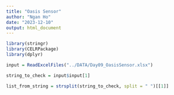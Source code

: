 ```yaml
---
title: "Oasis Sensor"
author: "Ngan Ho"
date: "2023-12-10"
output: html_document
---
```


```r
library(stringr)
library(CELRPackage)
library(dplyr)
```

```r
input = ReadExcelFiles("../DATA/Day09_OasisSensor.xlsx")

```

```r
string_to_check = input$input[1]

list_from_string = strsplit(string_to_check, split = " ")[[1]]

```